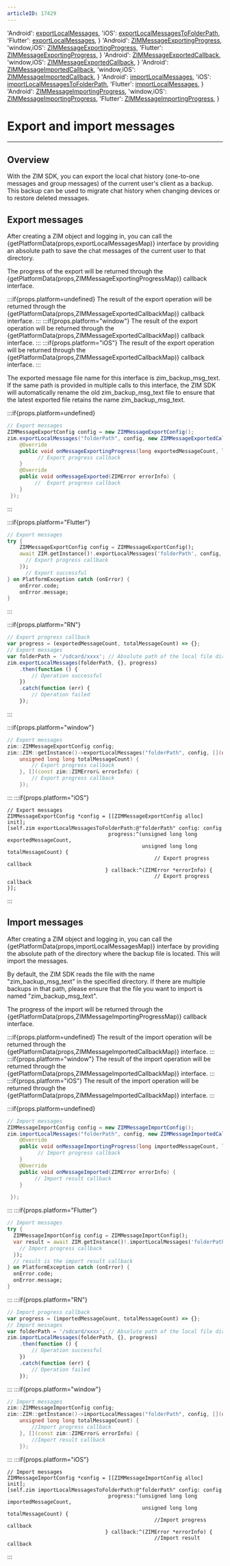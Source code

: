 ```yaml
---
articleID: 17429
---
```



  'Android': <a href='@exportLocalMessages' target='_blank'>exportLocalMessages</a>,
  'iOS': <a href='@exportLocalMessagesToFolderPath' target='_blank'>exportLocalMessagesToFolderPath</a>,
  'Flutter': <a href='https://pub.dev/documentation/zego_zim/latest/zego_zim/ZIM/exportLocalMessages.html' target='_blank'>exportLocalMessages</a>,
}
  'Android': <a href='@-ZIMMessageExportingProgress' target='_blank'>ZIMMessageExportingProgress</a>,
  'window,iOS': <a href='@ZIMMessageExportingProgress' target='_blank'>ZIMMessageExportingProgress</a>,
  'Flutter': <a href='https://pub.dev/documentation/zego_zim/latest/zego_zim/ZIMMessageExportingProgress.html' target='_blank'>ZIMMessageExportingProgress</a>,
}
  'Android': <a href='@-ZIMMessageExportedCallback' target='_blank'>ZIMMessageExportedCallback</a>,
  'window,iOS': <a href='@ZIMMessageExportedCallback' target='_blank'>ZIMMessageExportedCallback</a>,
}
  'Android': <a href='@-ZIMMessageImportedCallback' target='_blank'>ZIMMessageImportedCallback</a>,
  'window,iOS': <a href='@ZIMMessageImportedCallback' target='_blank'>ZIMMessageImportedCallback</a>,
}
  'Android': <a href='@importLocalMessages' target='_blank'>importLocalMessages</a>,
  'iOS': <a href='@importLocalMessagesToFolderPath' target='_blank'>importLocalMessagesToFolderPath</a>,
  'Flutter': <a href='https://pub.dev/documentation/zego_zim/latest/zego_zim/ZIM/importLocalMessages.html' target='_blank'>importLocalMessages</a>,
}
  'Android': <a href='@-ZIMMessageImportingProgress' target='_blank'>ZIMMessageImportingProgress</a>,
  'window,iOS': <a href='@ZIMMessageImportingProgress' target='_blank'>ZIMMessageImportingProgress</a>,
  'Flutter': <a href='https://pub.dev/documentation/zego_zim/latest/zego_zim/ZIMMessageImportingProgress.html' target='_blank'>ZIMMessageImportingProgress</a>,
}



# Export and import messages

- - -

## Overview

With the ZIM SDK, you can export the local chat history (one-to-one messages and group messages) of the current user's client as a backup. This backup can be used to migrate chat history when changing devices or to restore deleted messages.


## Export messages


After creating a ZIM object and logging in, you can call the {getPlatformData(props,exportLocalMessagesMap)}  interface by providing an absolute path to save the chat messages of the current user to that directory.

The progress of the export will be returned through the {getPlatformData(props,ZIMMessageExportingProgressMap)} callback interface.

:::if{props.platform=undefined}
The result of the export operation will be returned through the {getPlatformData(props,ZIMMessageExportedCallbackMap)} callback interface.
:::
:::if{props.platform="window"}
The result of the export operation will be returned through the {getPlatformData(props,ZIMMessageExportedCallbackMap)} callback interface.
:::
:::if{props.platform="iOS"}
The result of the export operation will be returned through the {getPlatformData(props,ZIMMessageExportedCallbackMap)} callback interface.
:::

<Note title="Note">

The exported message file name for this interface is zim_backup_msg_text. If the same path is provided in multiple calls to this interface, the ZIM SDK will automatically rename the old zim_backup_msg_text file to ensure that the latest exported file retains the name zim_backup_msg_text.

</Note>

:::if{props.platform=undefined}
```java
// Export messages
ZIMMessageExportConfig config = new ZIMMessageExportConfig();
zim.exportLocalMessages("folderPath", config, new ZIMMessageExportedCallback() {
    @Override
    public void onMessageExportingProgress(long exportedMessageCount, long totalMessageCount) {
          // Export progress callback
    }
    @Override
    public void onMessageExported(ZIMError errorInfo) {
         //  Export progress callback
    }
 });
```

:::

:::if{props.platform="Flutter"}
```dart
// Export messages
try {
    ZIMMessageExportConfig config = ZIMMessageExportConfig();
    await ZIM.getInstance()!.exportLocalMessages('folderPath', config, (exportedMessageCount, totalMessageCount) {
      // Export progress callback
    });
      // Export successful
} on PlatformException catch (onError) {
    onError.code;
    onError.message;
}
```
:::

:::if{props.platform="RN"}
```javascript
// Export progress callback
var progress = (exportedMessageCount, totalMessageCount) => {};
// Export messages
var folderPath = '/sdcard/xxxx'; // Absolute path of the local file directory
zim.exportLocalMessages(folderPath, {}, progress)
    .then(function () {
        // Operation successful
    })
    .catch(function (err) {
        // Operation failed
    });
```
:::

:::if{props.platform="window"}
```cpp
// Export messages
zim::ZIMMessageExportConfig config;
zim::ZIM::getInstance()->exportLocalMessages("folderPath", config, [](unsigned long long exportedMessageCount,
    unsigned long long totalMessageCount) {
        // Export progress callback
    }, [](const zim::ZIMError& errorInfo) {
        // Export progress callback
    });
```
:::
:::if{props.platform="iOS"}
```objc
// Export messages
ZIMMessageExportConfig *config = [[ZIMMessageExportConfig alloc] init];
[self.zim exportLocalMessagesToFolderPath:@"folderPath" config: config 
                                 progress:^(unsigned long long exportedMessageCount,
                                            unsigned long long totalMessageCount) {
                                                // Export progress callback
                                } callback:^(ZIMError *errorInfo) {
                                                // Export progress callback
}];
```
:::

## Import messages

After creating a ZIM object and logging in, you can call the {getPlatformData(props,importLocalMessagesMap)}  interface by providing the absolute path of the directory where the backup file is located. This will import the messages.

By default, the ZIM SDK reads the file with the name "zim_backup_msg_text" in the specified directory. If there are multiple backups in that path, please ensure that the file you want to import is named "zim_backup_msg_text".



The progress of the import will be returned through the {getPlatformData(props,ZIMMessageImportingProgressMap)} callback interface.

:::if{props.platform=undefined}
The result of the import operation will be returned through the {getPlatformData(props,ZIMMessageImportedCallbackMap)} interface.
:::
:::if{props.platform="window"}
The result of the import operation will be returned through the {getPlatformData(props,ZIMMessageImportedCallbackMap)} interface.
:::
:::if{props.platform="iOS"}
The result of the import operation will be returned through the {getPlatformData(props,ZIMMessageImportedCallbackMap)} interface.
:::


:::if{props.platform=undefined}
```java
// Import messages
ZIMMessageImportConfig config = new ZIMMessageImportConfig();
zim.importLocalMessages("folderPath", config, new ZIMMessageImportedCallback() {
    @Override
    public void onMessageImportingProgress(long importedMessageCount, long totalMessageCount) {
          // Import progress callback 
    }
    @Override
    public void onMessageImported(ZIMError errorInfo) {
         // Import result callback
    }

 });
```

:::
:::if{props.platform="Flutter"}
```dart
// Import messages
try {
  ZIMMessageImportConfig config = ZIMMessageImportConfig();
  var result = await ZIM.getInstance()!.importLocalMessages('folderPath', config, (importedMessageCount, totalMessageCount) {
    // Import progress callback
  });
  // result is the import result callback
} on PlatformException catch (onError) {
  onError.code;
  onError.message;
}
```

:::
:::if{props.platform="RN"}
```javascript
// Import progress callback
var progress = (importedMessageCount, totalMessageCount) => {};
// Import messages
var folderPath = '/sdcard/xxxx'; // Absolute path of the local file directory
zim.importLocalMessages(folderPath, {}, progress)
    .then(function () {
        // Operation successful
    })
    .catch(function (err) {
        // Operation failed
    });
```
:::
:::if{props.platform="window"}
```cpp
// Import messages
zim::ZIMMessageImportConfig config;
zim::ZIM::getInstance()->importLocalMessages("folderPath", config, [](unsigned long long importedMessageCount,
    unsigned long long totalMessageCount) {
        //Import progress callback
    }, [](const zim::ZIMError& errorInfo) {
        //Import result callback
    });
```
:::
:::if{props.platform="iOS"}
```objc
// Import messages
ZIMMessageImportConfig *config = [[ZIMMessageImportConfig alloc] init];
[self.zim importLocalMessagesToFolderPath:@"folderPath" config: config 
                                 progress:^(unsigned long long importedMessageCount,
                                            unsigned long long totalMessageCount) {
                                                //Import progress callback
                                } callback:^(ZIMError *errorInfo) {
                                                //Import result callback
```
:::